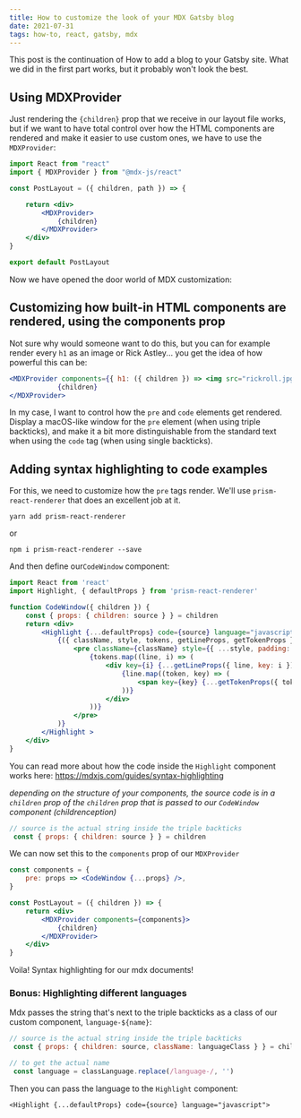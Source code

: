 ```yaml
---
title: How to customize the look of your MDX Gatsby blog
date: 2021-07-31
tags: how-to, react, gatsby, mdx
---
```


This post is the continuation of How to add a blog to your Gatsby site. What we did in the first part works, but it probably won't look the best.

## Using MDXProvider

Just rendering the `{children}` prop that we receive in our layout file works, but if we want to have total control over how the HTML components are rendered and make it easier to use custom ones, we have to use the `MDXProvider`:

```jsx title=layout.js
import React from "react"
import { MDXProvider } from "@mdx-js/react"

const PostLayout = ({ children, path }) => {

    return <div>
        <MDXProvider>
            {children}
        </MDXProvider>
    </div>
}

export default PostLayout
```

Now we have opened the door world of MDX customization:

## Customizing how built-in HTML components are rendered, using the components prop

Not sure why would someone want to do this, but you can for example render every `h1` as an image or Rick Astley... you get the idea of how powerful this can be:

```jsx
<MDXProvider components={{ h1: ({ children }) => <img src="rickroll.jpg" />}} >
            {children}
</MDXProvider>
```
In my case, I want to control how the `pre` and `code` elements get rendered. Display a macOS-like window for the `pre` element (when using triple backticks), and make it a bit more distinguishable from the standard text when using the `code` tag (when using single backticks).

## Adding syntax highlighting to code examples

For this, we need to customize how the `pre` tags render. We'll use `prism-react-renderer` that does an excellent job at it.

```shell
yarn add prism-react-renderer
```
or
```shell
npm i prism-react-renderer --save
```
And then define our`CodeWindow` component:

```jsx
import React from 'react'
import Highlight, { defaultProps } from 'prism-react-renderer'

function CodeWindow({ children }) {
    const { props: { children: source } } = children
    return <div>
        <Highlight {...defaultProps} code={source} language="javascript">
            {({ className, style, tokens, getLineProps, getTokenProps }) => (
                <pre className={className} style={{ ...style, padding: '20px' }}>
                    {tokens.map((line, i) => (
                        <div key={i} {...getLineProps({ line, key: i })}>
                            {line.map((token, key) => (
                                <span key={key} {...getTokenProps({ token, key })} />
                            ))}
                        </div>
                    ))}
                </pre>
            )}
        </Highlight >
    </div>
}
```

You can read more about how the code inside the `Highlight` component works here: https://mdxjs.com/guides/syntax-highlighting

*depending on the structure of your components, the source code is in a `children` prop of the `children` prop that is passed to our `CodeWindow` component (childrenception)*

```jsx
// source is the actual string inside the triple backticks
 const { props: { children: source } } = children
```

We can now set this to the `components` prop of our `MDXProvider`

```jsx
const components = {
    pre: props => <CodeWindow {...props} />,
}

const PostLayout = ({ children }) => {
    return <div>
        <MDXProvider components={components}>
            {children}
        </MDXProvider>
    </div>
}
```

Voila! Syntax highlighting for our mdx documents! 

### Bonus: Highlighting different languages

Mdx passes the string that's next to the triple backticks as a class of our custom component, `language-${name}`:

```jsx
// source is the actual string inside the triple backticks
 const { props: { children: source, className: languageClass } } = children

// to get the actual name
 const language = classLanguage.replace(/language-/, '')
```

Then you can pass the language to the `Highlight` component:

```
<Highlight {...defaultProps} code={source} language="javascript">
```


